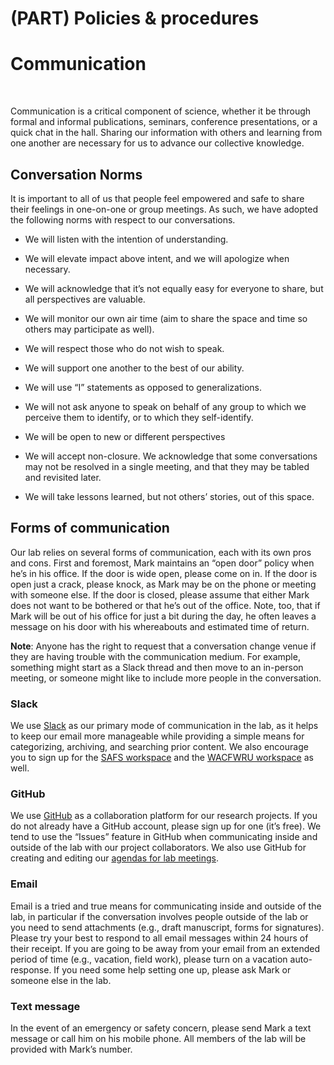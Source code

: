 # (PART) Policies & procedures {-}

# Communication

<br>

Communication is a critical component of science, whether it be through formal and informal publications, seminars, conference presentations, or a quick chat in the hall. Sharing our information with others and learning from one another are necessary for us to advance our collective knowledge.

## Conversation Norms

It is important to all of us that people feel empowered and safe to share their feelings in one-on-one or group meetings. As such, we have adopted the following norms with respect to our conversations.

* We will listen with the intention of understanding.

* We will elevate impact above intent, and we will apologize when necessary.

* We will acknowledge that it's not equally easy for everyone to share, but all perspectives are valuable.

* We will monitor our own air time (aim to share the space and time so others may participate as well).

* We will respect those who do not wish to speak.

* We will support one another to the best of our ability. 

* We will use "I" statements as opposed to generalizations.

* We will not ask anyone to speak on behalf of any group to which we perceive them to identify, or to which they self-identify.

* We will be open to new or different perspectives

* We will accept non-closure. We acknowledge that some conversations may not be resolved in a single meeting, and that they may be tabled and revisited later.

* We will take lessons learned, but not others' stories, out of this space.


## Forms of communication

Our lab relies on several forms of communication, each with its own pros and cons. First and foremost, Mark maintains an "open door" policy when he's in his office. If the door is wide open, please come on in. If the door is open just a crack, please knock, as Mark may be on the phone or meeting with someone else. If the door is closed, please assume that either Mark does not want to be bothered or that he's out of the office. Note, too, that if Mark will be out of his office for just a bit during the day, he often leaves a message on his door with his whereabouts and estimated time of return.

**Note**: Anyone has the right to request that a conversation change venue if they are having trouble with the communication medium. For example, something might start as a Slack thread and then move to an in-person meeting, or someone might like to include more people in the conversation.


### Slack

We use [Slack](https://scheuerell-lab.slack.com) as our primary mode of communication in the lab, as it helps to keep our email more manageable while providing a simple means for categorizing, archiving, and searching prior content. We also encourage you to sign up for the [SAFS workspace](https://safs-community.slack.com) and the [WACFWRU workspace](https://wacfwru.slack.com) as well.

### GitHub

We use [GitHub](https://github.com/scheuerell-lab) as a collaboration platform for our research projects. If you do not already have a GitHub account, please sign up for one (it's free). We tend to use the "Issues" feature in GitHub when communicating inside and outside of the lab with our project collaborators. We also use GitHub for creating and editing our [agendas for lab meetings](https://github.com/scheuerell-lab/lab-meeting).

### Email

Email is a tried and true means for communicating inside and outside of the lab, in particular if the conversation involves people outside of the lab or you need to send attachments (e.g., draft manuscript, forms for signatures). Please try your best to respond to all email messages within 24 hours of their receipt. If you are going to be away from your email from an extended period of time (e.g., vacation, field work), please turn on a vacation auto-response. If you need some help setting one up, please ask Mark or someone else in the lab.

### Text message

In the event of an emergency or safety concern, please send Mark a text message or call him on his mobile phone. All members of the lab will be provided with Mark's number.